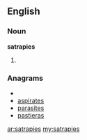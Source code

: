 ==English==

===Noun===
'''satrapies'''

# {{plural of|[[satrapy]]}}

===Anagrams===
* {{alphagram|aaeiprsst}}
* [[aspirates#English|aspirates]]
* [[parasites#English|parasites]]
* [[pastieras#English|pastieras]]

[[ar:satrapies]]
[[my:satrapies]]